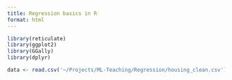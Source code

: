 ```yaml
---
title: Regression basics in R
format: html
---
```



```r
library(reticulate)
library(ggplot2)
library(GGally)
library(dplyr)

data <- read.csv('~/Projects/ML-Teaching/Regression/housing_clean.csv')
```
